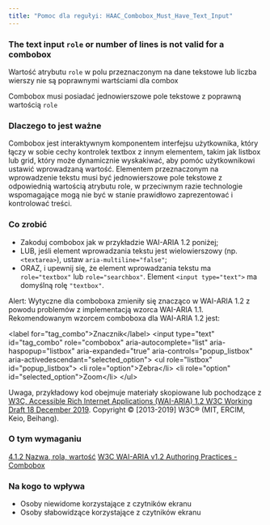 ```yaml
---
title: "Pomoc dla regułyi: HAAC_Combobox_Must_Have_Text_Input"
---
```


<div className="toolHelp">
<Row>
<Column colLg={16} colMd={8} colSm={4} className="toolHead">

### The text input `role` or number of lines is not valid for a combobox

Wartość atrybutu `role` w polu przeznaczonym na dane tekstowe lub liczba wierszy nie są poprawnymi wartściami dla combox

<div id="locLevel"></div>

Combobox musi posiadać jednowierszowe pole tekstowe z poprawną wartością `role`

</Column>
</Row>
<Row>
<Column colLg={11} colMd={5} colSm={4} className="toolMain">

### Dlaczego to jest ważne

Combobox jest interaktywnym komponentem interfejsu użytkownika, który łączy w sobie cechy kontrolek textbox z innym elementem, takim jak listbox lub grid, który może dynamicznie wyskakiwać, aby pomóc użytkownikowi ustawić wprowadzaną wartość. Elementem przeznaczonym na wprowadzenie tekstu musi być jednowierszowe pole tekstowe z odpowiednią wartością atrybutu role, w przeciwnym razie technologie wspomagające mogą nie być w stanie prawidłowo zaprezentować i kontrolować treści.


<div id="locSnippet"></div>

### Co zrobić

 * Zakoduj combobox jak w przykładzie WAI-ARIA 1.2 poniżej;
 * LUB, jeśli element wprowadzania tekstu jest wielowierszowy (np. `<textarea>`), ustaw `aria-multiline="false"`;
 * ORAZ, i upewnij się, że element wprowadzania tekstu ma `role="textbox"` lub `role="searchbox"`. Element `<input type="text">` ma domyślną rolę `"textbox"`.

Alert: Wytyczne dla comboboxa zmieniły się znacząco w WAI-ARIA 1.2 z powodu problemów z implementacją wzorca WAI-ARIA 1.1. Rekomendowanym wzorcem comboboxa dla WAI-ARIA 1.2 jest:

<CodeSnippet type="multi" light={true}> &lt;label for="tag_combo"&gt;Znacznik&lt;/label&gt;
  &lt;input type="text" id="tag_combo"
      role="combobox" aria-autocomplete="list"
      aria-haspopup="listbox" aria-expanded="true"
      aria-controls="popup_listbox" aria-activedescendant="selected_option"&gt;
   &lt;ul role="listbox" id="popup_listbox"&gt;
      &lt;li role="option"&gt;Zebra&lt;/li&gt;
      &lt;li role="option" id="selected_option"&gt;Zoom&lt;/li&gt;
   &lt;/ul&gt;</CodeSnippet>

Uwaga, przykładowy kod obejmuje materiały skopiowane lub pochodzące z [W3C, Accessible Rich Internet Applications (WAI-ARIA) 1.2 W3C Working Draft 18 December 2019](https://www.w3.org/TR/wai-aria-1.2/#combobox). Copyright © [2013-2019] W3C® (MIT, ERCIM, Keio, Beihang).

</Column>
<Column colLg={5} colMd={3} colSm={4} className="toolLeft">

### O tym wymaganiu

[4.1.2 Nazwa, rola, wartość](http://www.ibm.com/able/guidelines/ci162/name_role_value.html)
[W3C WAI-ARIA v1.2 Authoring Practices - Combobox](https://www.w3.org/TR/wai-aria-1.2/#combobox)

### Na kogo to wpływa

 * Osoby niewidome korzystające z czytników ekranu
 * Osoby słabowidzące korzystające z czytników ekranu

</Column>
</Row>
</div>

